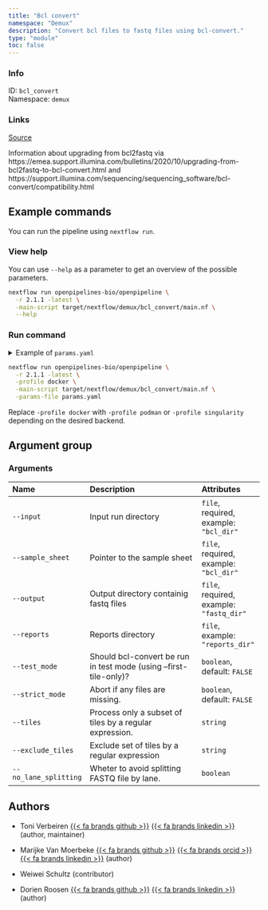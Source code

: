 ```yaml
---
title: "Bcl convert"
namespace: "Demux"
description: "Convert bcl files to fastq files using bcl-convert."
type: "module"
toc: false
---
```


::: {.column-margin}

### Info

ID: `bcl_convert`  
Namespace: `demux`

### Links
[Source](https://github.com/openpipelines-bio/openpipeline/blob/2.1.1/src/demux/bcl_convert/config.vsh.yaml){.btn-action .btn-sm .btn-info .btn role="button"}

:::

Information about upgrading from bcl2fastq via
https://emea.support.illumina.com/bulletins/2020/10/upgrading-from-bcl2fastq-to-bcl-convert.html
and https://support.illumina.com/sequencing/sequencing_software/bcl-convert/compatibility.html


## Example commands

You can run the pipeline using `nextflow run`.

### View help

You can use `--help` as a parameter to get an overview of the possible parameters.

```bash
nextflow run openpipelines-bio/openpipeline \
  -r 2.1.1 -latest \
  -main-script target/nextflow/demux/bcl_convert/main.nf \
  --help
```

### Run command

<details>
<summary>Example of `params.yaml`</summary>
```yaml
# Arguments
input: # please fill in - example: "bcl_dir"
sample_sheet: # please fill in - example: "bcl_dir"
# output: "$id.$key.output"
# reports: "$id.$key.reports"
test_mode: false
strict_mode: false
# tiles: "foo"
# exclude_tiles: "foo"
# no_lane_splitting: true

# Nextflow input-output arguments
publish_dir: # please fill in - example: "output/"
# param_list: "my_params.yaml"
```
</details>

```bash
nextflow run openpipelines-bio/openpipeline \
  -r 2.1.1 -latest \
  -profile docker \
  -main-script target/nextflow/demux/bcl_convert/main.nf \
  -params-file params.yaml
```

:::{.callout-note}
Replace `-profile docker` with `-profile podman` or `-profile singularity` depending on the desired backend.
:::

## Argument group

### Arguments

|Name                  |Description                                                       |Attributes                               |
|:----------|:--------------------------------------------------|:--------------------|
|`--input`             |Input run directory                                               |`file`, required, example: `"bcl_dir"`   |
|`--sample_sheet`      |Pointer to the sample sheet                                       |`file`, required, example: `"bcl_dir"`   |
|`--output`            |Output directory containig fastq files                            |`file`, required, example: `"fastq_dir"` |
|`--reports`           |Reports directory                                                 |`file`, example: `"reports_dir"`         |
|`--test_mode`         |Should bcl-convert be run in test mode (using --first-tile-only)? |`boolean`, default: `FALSE`              |
|`--strict_mode`       |Abort if any files are missing.                                   |`boolean`, default: `FALSE`              |
|`--tiles`             |Process only a subset of tiles by a regular expression.           |`string`                                 |
|`--exclude_tiles`     |Exclude set of tiles by a regular expression                      |`string`                                 |
|`--no_lane_splitting` |Wheter to avoid splitting FASTQ file by lane.                     |`boolean`                                |

## Authors


  * Toni Verbeiren [{{< fa brands github >}}](https://github.com/tverbeiren) [{{< fa brands linkedin >}}](https://linkedin.com/in/verbeiren) (author, maintainer)

  * Marijke Van Moerbeke [{{< fa brands github >}}](https://github.com/mvanmoerbeke) [{{< fa brands orcid >}}](https://orcid.org/0000-0002-3097-5621) [{{< fa brands linkedin >}}](https://linkedin.com/in/marijke-van-moerbeke-84303a34) (author)

  * Weiwei Schultz (contributor)

  * Dorien Roosen [{{< fa brands github >}}](https://github.com/dorien-er) [{{< fa brands linkedin >}}](https://linkedin.com/in/dorien-roosen) (author)

